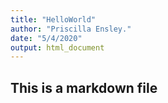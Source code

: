 ```yaml
---
title: "HelloWorld"
author: "Priscilla Ensley."
date: "5/4/2020"
output: html_document
---
```


## This is a markdown file



